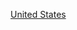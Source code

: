 {{hiddencat}}
{{Stub Category|article=美國[[電子遊戲|電子遊戲]][[公司|公司]]或[[企業|企業]]|newstub=US-videogame-company-stub|category=美國電子遊戲公司}}
{{WPSS-cat}}

[[Category:电子游戏公司小作品|United States]]